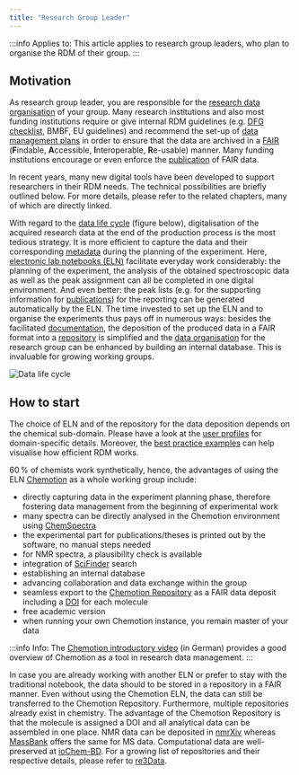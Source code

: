 ```yaml
---
title: "Research Group Leader"
---
```


:::info Applies to:
This article applies to research group leaders, who plan to organise the RDM of their group.
:::

## Motivation

As research group leader, you are responsible for the [research data organisation](/docs/data/data_organisation) of your group. Many research institutions and also most funding institutions require or give internal RDM guidelines (e.g. [DFG checklist](https://www.dfg.de/download/pdf/foerderung/grundlagen_dfg_foerderung/forschungsdaten/forschungsdaten_checkliste_de.pdf), BMBF, EU guidelines) and recommend the set-up of [data management plans](/docs/data/dmp) in order to ensure that the data are archived in a [FAIR](/docs/topics/fair) (**F**indable, **A**ccessible, **I**nteroperable, **R**e-usable) manner. Many funding institutions encourage or even enforce the [publication](../30_data/60_data_publication.mdx) of FAIR data.

In recent years, many new digital tools have been developed to support researchers in their RDM needs. The technical possibilities are briefly outlined below. For more details, please refer to the related chapters, many of which are directly linked.

With regard to the [data life cycle](/docs/topics/data_life_cycle) (figure below), digitalisation of the acquired research data at the end of the production process is the most tedious strategy. It is more efficient to capture the data and their corresponding [metadata](/docs/topics/metadata) during the planning of the experiment. Here, [electronic lab notebooks (ELN)](/docs/topics/eln) facilitate everyday work considerably: the planning of the experiment, the analysis of the obtained spectroscopic data as well as the peak assignment can all be completed in one digital environment. And even better: the peak lists (e.g. for the supporting information for [publications](/docs/data/data_publication)) for the reporting can be generated automatically by the ELN. The time invested to set up the ELN and to organise the experiments thus pays off in numerous ways: besides the facilitated [documentation](/docs/data/data_documentation), the deposition of the produced data in a FAIR format into a [repository](/docs/topics/repositories) is simplified and the [data organisation](/docs/data/data_organisation) for the research group can be enhanced by building an internal database. This is invaluable for growing working groups.

![Data life cycle](../../static/img/Intro/N4C_DataLifecycle.svg)

## How to start

The choice of ELN and of the repository for the data deposition depends on the chemical sub-domain. Please have a look at the [user profiles](/docs/domains/guide) for domain-specific details.
Moreover, the [best practice examples](/docs/topics/best_practice) can help visualise how efficient RDM works.

60 % of chemists work synthetically, hence, the advantages of using the ELN [Chemotion](https://eln.chemotion.net/home) as a whole working group include:

- directly capturing data in the experiment planning phase, therefore fostering data management from the beginning of experimental work
- many spectra can be directly analysed in the Chemotion environment using [ChemSpectra](https://eln.chemotion.net/chemspectra-editor)
- the experimental part for publications/theses is printed out by the software, no manual steps needed
- for NMR spectra, a plausibility check is available
- integration of [SciFinder](https://scifinder.cas.org/) search
- establishing an internal database
- advancing collaboration and data exchange within the group
- seamless export to the [Chemotion Repository](https://www.chemotion-repository.net/welcome) as a FAIR data deposit including a [DOI](/docs/topics/pid) for each molecule
- free academic version
- when running your own Chemotion instance, you remain master of your data

:::info Info:
The [Chemotion introductory video](https://www.youtube.com/watch?v=tZHaP6DW-Dw) (in German) provides a good overview of Chemotion as a tool in research data management.
:::

In case you are already working with another ELN or prefer to stay with the traditional notebook, the data should to be stored in a repository in a FAIR manner. Even without using the Chemotion ELN, the data can still be transferred to the Chemotion Repository. Furthermore, multiple repositories already exist in chemistry. The advantage of the Chemotion Repository is that the molecule is assigned a DOI and all analytical data can be assembled in one place.
NMR data can be deposited in [nmrXiv](https://docs.nmrxiv.org/) whereas [MassBank](https://massbank.eu/MassBank/) offers the same for MS data. Computational data are well-preserved at [ioChem-BD](https://www.iochem-bd.org/).
For a growing list of repositories and their respective details, please refer to [re3Data](https://www.re3data.org/).

